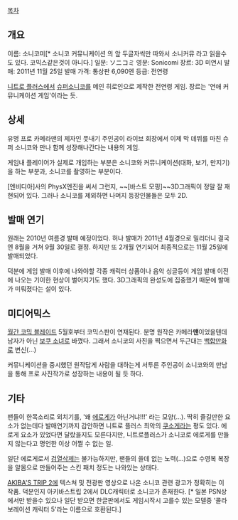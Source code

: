 [[목차]]
== 개요 ==

이름: 소니코미[* 소니코 커뮤니케이션 의 앞 두글자씩만 따와서 소니커뮤 라고 읽을수도 있다. 코믹스같은것이 아니다.]
일문: ソニコミ
영문: Sonicomi
장르: 3D 미연시
발매: 2011년 11월 25일 발매
가격: 통상판 6,090엔
등급: 전연령

[[니트로 플러스]]에서 [[슈퍼소니코]]를 메인 히로인으로 제작한 전연령 게임. 장르는 '연애 커뮤니케이션 게임'이라는 듯.
 
== 상세 ==
유명 프로 카메라맨의 제자인 풋내기 주인공이 라이브 회장에서 이제 막 데뷔를 마친 슈퍼 소니코와 만나 함께 성장해나간다는 내용의 게임.

게임내 플레이어가 실제로 개입하는 부분은 소니코와 커뮤니케이션(대화, 보기, 만지기)을 하는 부분과, 소니코를 촬영하는 부분이다.

[엔비디아]사의 PhysX엔진을 써서 그런지, ~~[바스트 모핑]~~3D그래픽이 정말 잘 재현되어 있다. 그러나 소니코를 제외하면 나머지 등장인물들은 모두 2D.

== 발매 연기 ==
원래는 2010년 여름경 발매 예정이었다. 허나 발매가 2011년 4월경으로 밀리더니 결국엔 8월을 거쳐 9월 30일로 결정. 하지만 또 2개월 연기되어 최종적으로는 11월 25일에 발매되었다.

덕분에 게임 발매 이후에 나와야할 각종 캐릭터 상품이나 음악 싱글등이 게임 발매 이전에 나오는 기이한 현상이 벌어지기도 했다. 3D그래픽의 완성도에 집중했기 때문에 발매가 미뤄졌다는 설이 있다.

== 미디어믹스 ==
[[월간 코믹 블레이드]] 5월호부터 코믹스판이 연재된다.  분명 원작은 카메라'''맨'''이었을텐데 남자가 아닌 [[보쿠 소녀]]로 바꼈다. 그래서 소니코의 사진을 찍으면서 두근대는 [[백합]]만화로 변신(...)

커뮤니케이션을 중시했던 원작답게 사람을 대하는게 서투른 주인공이 소니코와의 만남을 통해 프로 사진작가로 성장하는 내용이 될 듯 하다.

== 기타 ==
팬들이 한목소리로 외치기를, '왜 [[에로게]]가 아닌거냐!!!' 라는 모양(…).
딱히 즐길만한 요소가 없는데다 발매연기까지 감안하면 니트로 플러스 최악의 [[쿠소게]]라는 평도 있다. 에로게 요소가 있었다면 달랐을지도 모른다지만, 니트로플러스가 소니코로 에로게를 만들지 않는다고 명언한 이상 어쩔 수 없는 일.

일단 에로게로서 [[검열삭제]]는 불가능하지만, 팬들의 쓸데 없는 노력(…)으로 수영복 복장을 알몸으로 만들어주는 스킨 패치 정도는 나와있는 상태다.

[[AKIBA'S TRIP 2]]에 텍스쳐 및 전광판 영상으로 나온 소니코 관련 광고가 정확히는 이 작품. 덕분인지 아키바스트립 2에서 DLC캐릭터로 소니코가 존재한다. [* 일본 PSN상에서만 받을수 있으나 일단 받으면 한글판에서도 게임시작시 고를수 있는 모델중 '콜라보레이션 캐릭터 5'라는 이름으로 호환된다.]
